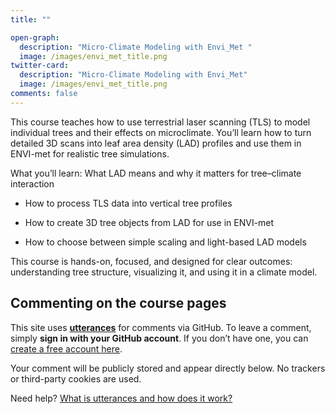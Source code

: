 ```yaml
---
title: ""

open-graph:
  description: "Micro-Climate Modeling with Envi_Met "
  image: /images/envi_met_title.png
twitter-card:
  description: "Micro-Climate Modeling with Envi_Met"
  image: /images/envi_met_title.png
comments: false
---
```


This course teaches how to use terrestrial laser scanning (TLS) to model individual trees and their effects on microclimate. You’ll learn how to turn detailed 3D scans into leaf area density (LAD) profiles and use them in ENVI-met for realistic tree simulations.

What you’ll learn:
What LAD means and why it matters for tree–climate interaction

- How to process TLS data into vertical tree profiles

- How to create 3D tree objects from LAD for use in ENVI-met

- How to choose between simple scaling and light-based LAD models

This course is hands-on, focused, and designed for clear outcomes: understanding tree structure, visualizing it, and using it in a climate model.

## Commenting on the course pages

This site uses [**utterances**](https://utteranc.es/) for comments via GitHub. To leave a comment, simply **sign in with your GitHub account**. If you don’t have one, you can [create a free account here](https://github.com/signup).

Your comment will be publicly stored and appear directly below. No trackers or third-party cookies are used.

Need help? [What is utterances and how does it work?](https://utteranc.es/)
